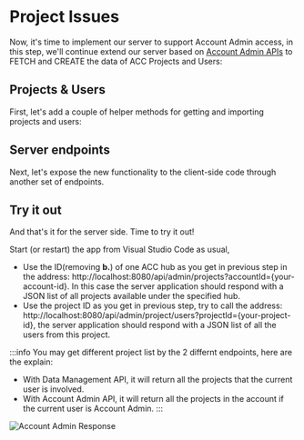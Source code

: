 

# Project Issues

Now, it's time to implement our server to support Account Admin access, in this step, we'll 
continue extend our server based on [Account Admin APIs](https://aps.autodesk.com/en/docs/acc/v1/overview/field-guide/admin/)
to FETCH and CREATE the data of ACC Projects and Users:

## Projects & Users

First, let's add a couple of helper methods for getting and importing projects and users:

<NodeJsVsCodeHubs />

## Server endpoints

Next, let's expose the new functionality to the client-side code through another
set of endpoints.

<NodeJsVsCodeEndpoints />

## Try it out

And that's it for the server side. Time to try it out!

Start (or restart) the app from Visual Studio Code as usual, 
- Use the ID(removing **b.**) of one ACC hub as you get in previous step in the address: http://localhost:8080/api/admin/projects?accountId={your-account-id}.
In this case the server application should respond with a JSON list of all projects
available under the specified hub.
- Use the project ID as you get in previous step, try to call the address: 
http://localhost:8080/api/admin/project/users?projectId={your-project-id}, the server application should
respond with a JSON list of all the users from this project. 

:::info
You may get different project list by the 2 differnt endpoints, here are the explain:
- With Data Management API, it will return all the projects that the current user is involved.
- With Account Admin API, it will return all the projects in the account if the current user is Account Admin.
:::

![Account Admin Response](./_shared/account-admin.webp)
